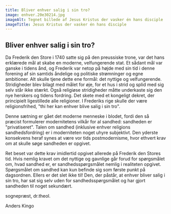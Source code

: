 ```yaml
---
title: Bliver enhver salig i sin tro?
image: enhver.20e30214.jpg
imageAlt: Tegnet billede af Jesus Kristus der vasker én hans disciple
imageTitle: Jesus Kristus der vasker én hans disciple
---
```

## Bliver enhver salig i sin tro?

Da Frederik den Store i 1740 satte sig på den preussiske trone, var det hans erklærede mål at skabe en moderne, velfungerende stat. Et sådant mål var ganske i tidens ånd, og Frederik var netop på højde med sin tid i denne forening af sin samtids åndelige og politiske strømninger og egne ambitioner. Alt skulle tjene dette ene formål: det nyttige og velfungerende. Stridigheder blev bilagt med målet for øje, for et hus i strid og splid med sig selv står ikke stærkt. Også religiøse stridigheder måtte underkaste sig den nye herskers og tidens fordring. Det skete med et kongeligt dekret, der principielt ligestillede alle religioner. I Frederiks rige skulle der være religionsfrihed, "thi her kan enhver blive salig i sin tro".

Denne sætning er gået det moderne menneske i blodet, fordi den så præcist formulerer modernitetens vilkår for al sandhed: sandheden er "privatiseret". Talen om sandhed (inklusive enhver religions sandhedsfordring) er i moderniteten noget uhyre subjektivt. Den yderste konsekvens heraf synes at være vor tids postmodernisme, hvor ethvert krav om at skulle søge sandheden er opgivet.

Ret beset var dette krav imidlertid opgivet allerede på Frederik den Stores tid. Hvis nemlig kravet om det nyttige og gavnlige går forud for spørgsmålet om, hvad sandhed er, er sandhedsspørgsmålet nemlig i realiteten opgivet. Spørgsmålet om sandhed kan kun befinde sig som første punkt på dagsordnen. Ellers er det slet ikke til! Den, der påstår, at enhver bliver salig i sin tro, har sat sig selv uden for sandhedsspørgsmålet og har gjort sandheden til noget sekundært.

sognepræst, dr.theol.

Anders Kingo